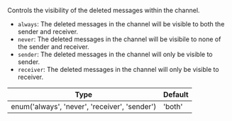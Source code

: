 Controls the visibility of the deleted messages within the channel.

- `always`: The deleted messages in the channel will be visible to both the sender and receiver.
- `never`: The deleted messages in the channel will be visibile to none of the sender and receiver.
- `sender`: The deleted messages in the channel will only be visible to sender.
- `receiver`: The deleted messages in the channel will only be visible to receiver.

| Type | Default |
| - | - |
| enum('always', 'never', 'receiver', 'sender') | 'both' |

